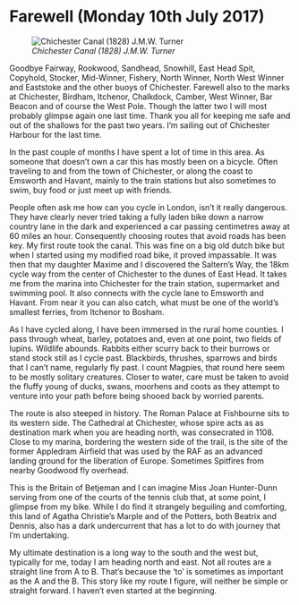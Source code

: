 # Farewell (Monday 10th July 2017) #

![*Chichester Canal (1828) J.M.W. Turner*](images/ChichesterCanal.jpg "Chichester Canal")

Goodbye Fairway, Rookwood, Sandhead, Snowhill, East Head Spit, Copyhold, Stocker, Mid-Winner, Fishery, North Winner, North West Winner and Eaststoke and the other buoys of Chichester. Farewell also to the marks at Chichester, Birdham, Itchenor, Chalkdock, Camber, West Winner, Bar Beacon and of course the West Pole. Though the latter two I will most probably glimpse again one last time. Thank you all for keeping me safe and out of the shallows for the past two years. I’m sailing out of Chichester Harbour for the last time.

In the past couple of months I have spent a lot of time in this area. As someone that doesn’t own a car this has mostly been on a bicycle. Often traveling to and from the town of Chichester, or along the coast to Emsworth and Havant, mainly to the train stations but also sometimes to swim, buy food or just meet up with friends.

People often ask me how can you cycle in London, isn’t it really dangerous. They have clearly never tried taking a fully laden bike down a narrow country lane in the dark and experienced a car passing centimetres away at 60 miles an hour. Consequently choosing routes that avoid roads has been key. My first route took the canal. This was fine on a big old dutch bike but when I started using my modified road bike, it proved impassable. It was then that my daughter Maxime and I discovered the Saltern’s Way, the 18km cycle way from the center of Chichester to the dunes of East Head. It takes me from the marina into Chichester for the train station, supermarket and swimming pool. It also connects with the cycle lane to Emsworth and Havant. From near it you can also catch, what must be one of the world’s smallest ferries, from Itchenor to Bosham.

As I have cycled along, I have been immersed in the rural home counties. I pass through wheat, barley, potatoes and, even at one point, two fields of lupins. Wildlife abounds. Rabbits either scurry back to their burrows or stand stock still as I cycle past. Blackbirds, thrushes, sparrows and birds that I can’t name, regularly fly past. I count Magpies, that round here seem to be mostly solitary creatures. Closer to water, care must be taken to avoid the fluffy young of ducks, swans, moorhens and coots as they attempt to venture into your path before being shooed back by worried parents.

The route is also steeped in history. The Roman Palace at Fishbourne sits to its western side. The Cathedral at Chichester, whose spire acts as as destination mark when you are heading north, was consecrated in 1108. Close to my marina, bordering the western side of the trail, is the site of the former Appledram Airfield that was used by the RAF as an advanced landing ground for the liberation of Europe. Sometimes Spitfires from nearby Goodwood fly overhead.

This is the Britain of Betjeman and I can imagine Miss Joan Hunter-Dunn serving from one of the courts of the tennis club that, at some point, I glimpse from my bike. While I do find it strangely beguiling and comforting, this land of Agatha Christie’s Marple and of the Potters, both Beatrix and Dennis, also has a dark undercurrent that has a lot to do with journey that I’m undertaking.

My ultimate destination is a long way to the south and the west but, typically for me, today I am heading north and east. Not all routes are a straight line from A to B. That’s because the ‘to’ is sometimes as important as the A and the B. This story like my route I figure, will neither be simple or straight forward. I haven’t even started at the beginning.
